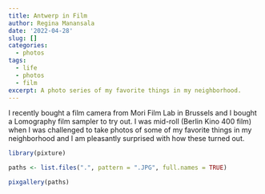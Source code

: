 ```yaml
---
title: Antwerp in Film
author: Regina Manansala
date: '2022-04-28'
slug: []
categories:
  - photos
tags:
  - life
  - photos
  - film
excerpt: A photo series of my favorite things in my neighborhood.
---
```


I recently bought a film camera from Mori Film Lab in Brussels and I bought a Lomography film sampler to try out. I was mid-roll (Berlin Kino 400 film) when I was challenged to take photos of some of my favorite things in my neighborhood and I am pleasantly surprised with how these turned out.

```r
library(pixture)

paths <- list.files(".", pattern = ".JPG", full.names = TRUE)

pixgallery(paths)
```
